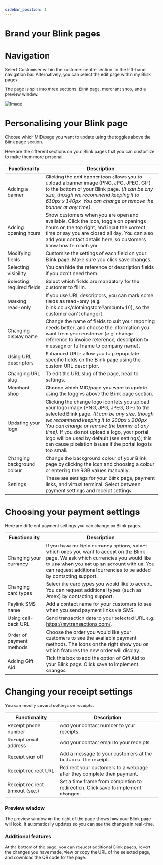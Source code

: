 ```yaml
---
sidebar_position: 1
---
```


# Brand your Blink pages

# Navigation

Select Customiser within the customer centre section on the left-hand navigation bar. Alternatively, you can select the edit page within my Blink pages.

The page is split into three sections: Blink page, merchant shop, and a preview window.

![Image](https://files.readme.io/085566e-image.png)

# Personalising your Blink page

Choose which MID/page you want to update using the toggles above the Blink page section.

Here are the different sections on your Blink pages that you can customize to make them more personal.

| Functionality                  | Description                                                                                                                                                                                                                                                                                      |
|--------------------------------|--------------------------------------------------------------------------------------------------------------------------------------------------------------------------------------------------------------------------------------------------------------------------------------------------|
| Adding a banner                | Clicking the add banner icon allows you to upload a banner image (PNG, JPG, JPEG, GIF) to the bottom of your Blink page. _(It can be any size, though we recommend keeping it to 610px x 140px. You can change or remove the banner at any time)._                                                |
| Adding opening hours           | Show customers when you are open and available. Click the icon, toggle on openings hours on the top right, and input the correct time or say you are closed all day. You can also add your contact details here, so customers know how to reach you.                                            |
| Modifying fields               | Customise the settings of each field on your Blink page. Make sure you click save changes.                                                                                                                                                                                                      |
| Selecting visibility           | You can hide the reference or description fields if you don't need them.                                                                                                                                                                                                                        |
| Selecting required fields      | Select which fields are mandatory for the customer to fill in.                                                                                                                                                                                                                                  |
| Marking read-only              | If you use URL descriptors, you can mark some fields as read-only (e.g. blink.co.uk/clothingstore?amount=10), so the customer can't change it.                                                                                                                                                   |
| Changing display name          | Change the name of fields to suit your reporting needs better, and choose the information you want from your customer (e.g. change reference to invoice reference, description to message or full name to company name).                                                                       |
| Using URL descriptors          | Enhanced URLs allow you to prepopulate specific fields on the Blink page using the custom URL descriptor.                                                                                                                                                                                       |
| Changing URL slug              | To edit the URL slug of the page, head to settings.                                                                                                                                                                                                                                            |
| Merchant shop                  | Choose which MID/page you want to update using the toggles above the Blink page section.                                                                                                                                                                                                        |
| Updating your logo             | Clicking the change logo icon lets you upload your logo image (PNG, JPG, JPEG, GIF) to the selected Blink page. _(It can be any size, though we recommend keeping it to 200px x 200px. You can change or remove the banner at any time)._ If you do not upload a logo, your portal logo will be used by default (see settings); this can cause pixelation issues if the portal logo is too small. |
| Changing background colour     | Change the background colour of your Blink page by clicking the icon and choosing a colour or entering the RGB values manually.                                                                                                                                                                  |
| Settings                       | These are settings for your Blink page, payment links, and virtual terminal. Select between payment settings and receipt settings.                                                                                                                                                              |

# Choosing your payment settings

Here are different payment settings you can change on Blink pages.

| Functionality             | Description                                                                                                                                                                                                |
|---------------------------|------------------------------------------------------------------------------------------------------------------------------------------------------------------------------------------------------------|
| Changing your currency    | If you have multiple currency options, select which ones you want to accept on the Blink page. We ask which currencies you would like to use when you set up an account with us. You can request additional currencies to be added by contacting support.             |
| Changing card types       | Select the card types you would like to accept. You can request additional types (such as Amex) by contacting support.                                                                                     |
| Paylink SMS name          | Add a contact name for your customers to see when you send payment links via SMS.                                                                                                                           |
| Using call-back URL       | Send transaction data to your selected URL e.g. <https://mytransactions.com/>.                                                                                                                             |
| Order of payment methods  | Choose the order you would like your customers to see the available payment methods. The icons on the right show you on which features the new order will display.                                          |
| Adding Gift Aid           | Tick this box to add the option of Gift Aid to your Blink page. Click save to implement changes.                                                                                                           |

# Changing your receipt settings

You can modify several settings on receipts.

| Functionality                  | Description                                                                                         |
|--------------------------------|-----------------------------------------------------------------------------------------------------|
| Receipt phone number           | Add your contact number to your receipts.                                                           |
| Receipt email address          | Add your contact email to your receipts.                                                            |
| Receipt sign off               | Add a message to your customers at the bottom of the receipt.                                       |
| Receipt redirect URL           | Redirect your customers to a webpage after they complete their payment.                             |
| Receipt redirect timeout (sec.)| Set a time frame from completion to redirection. Click save to implement changes.                    |

### Preview window

The preview window on the right of the page shows how your Blink page will look. It automatically updates so you can see the changes in real-time.

### Additional features

At the bottom of the page, you can request additional Blink pages, revert the changes you have made, view or copy the URL of the selected page, and download the QR code for the page.
